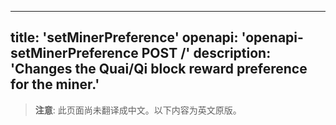 <!-- AUTO-GENERATED-CONTENT:START (ENGLISH-COPY) -->
---
title: 'setMinerPreference'
openapi: 'openapi-setMinerPreference POST /'
description: 'Changes the Quai/Qi block reward preference for the miner.'
---

> **注意**: 此页面尚未翻译成中文。以下内容为英文原版。

